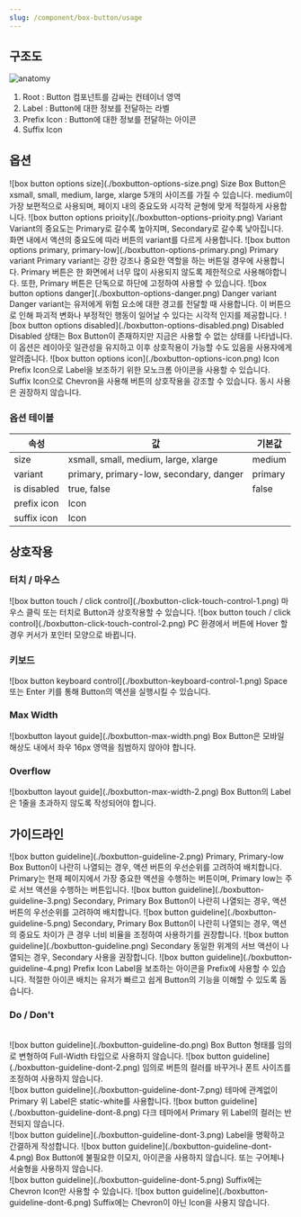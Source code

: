 ```yaml
---
slug: /component/box-button/usage
---
```


## 구조도

<Anatomy>![anatomy](./anatomy.png)</Anatomy>

1. Root : Button 컴포넌트를 감싸는 컨테이너 영역
2. Label : Button에 대한 정보를 전달하는 라벨
3. Prefix Icon : Button에 대한 정보를 전달하는 아이콘
4. Suffix Icon

## 옵션

<HalfCard>
  <HalfCardImageCell>
    ![box button options size](./boxbutton-options-size.png)
  </HalfCardImageCell>
  <HalfCardDescriptionCell>
    <HalfCardDescriptionTitle>Size</HalfCardDescriptionTitle>
    <HalfCardDescription>
      Box Button은 xsmall, small, medium, large, xlarge 5개의 사이즈를 가질 수
      있습니다. medium이 가장 보편적으로 사용되며, 페이지 내의 중요도와 시각적
      균형에 맞게 적절하게 사용합니다.
    </HalfCardDescription>
  </HalfCardDescriptionCell>
</HalfCard>

<HalfCard>
  <HalfCardImageCell>
    ![box button options prioity](./boxbutton-options-prioity.png)
  </HalfCardImageCell>
  <HalfCardDescriptionCell>
    <HalfCardDescriptionTitle>Variant</HalfCardDescriptionTitle>
    <HalfCardDescription>
      Variant의 중요도는 Primary로 갈수록 높아지며, Secondary로 갈수록
      낮아집니다. 화면 내에서 액션의 중요도에 따라 버튼의 variant를 다르게
      사용합니다.
    </HalfCardDescription>
  </HalfCardDescriptionCell>
</HalfCard>

<HalfCard>
  <HalfCardImageCell>
    ![box button options primary, primary-low](./boxbutton-options-primary.png)
  </HalfCardImageCell>
  <HalfCardDescriptionCell>
    <HalfCardDescriptionTitle>Primary variant</HalfCardDescriptionTitle>
    <HalfCardDescription>
      Primary variant는 강한 강조나 중요한 역할을 하는 버튼일 경우에 사용합니다.
      Primary 버튼은 한 화면에서 너무 많이 사용되지 않도록 제한적으로
      사용해야합니다. 또한, Primary 버튼은 단독으로 하단에 고정하여 사용할 수
      있습니다.
    </HalfCardDescription>
  </HalfCardDescriptionCell>
</HalfCard>

<HalfCard>
  <HalfCardImageCell>
    ![box button options danger](./boxbutton-options-danger.png)
  </HalfCardImageCell>
  <HalfCardDescriptionCell>
    <HalfCardDescriptionTitle>Danger variant</HalfCardDescriptionTitle>
    <HalfCardDescription>
      Danger variant는 유저에게 위험 요소에 대한 경고를 전달할 때 사용합니다. 이
      버튼으로 인해 파괴적 변화나 부정적인 행동이 일어날 수 있다는 시각적 인지를
      제공합니다.
    </HalfCardDescription>
  </HalfCardDescriptionCell>
</HalfCard>

<HalfCard>
  <HalfCardImageCell>
    ![box button options disabled](./boxbutton-options-disabled.png)
  </HalfCardImageCell>
  <HalfCardDescriptionCell>
    <HalfCardDescriptionTitle>Disabled</HalfCardDescriptionTitle>
    <HalfCardDescription>
      Disabled 상태는 Box Button이 존재하지만 지금은 사용할 수 없는 상태를
      나타냅니다. 이 옵션은 레이아웃 일관성을 유지하고 이후 상호작용이 가능할
      수도 있음을 사용자에게 알려줍니다.
    </HalfCardDescription>
  </HalfCardDescriptionCell>
</HalfCard>

<HalfCard>
  <HalfCardImageCell>
    ![box button options icon](./boxbutton-options-icon.png)
  </HalfCardImageCell>
  <HalfCardDescriptionCell>
    <HalfCardDescriptionTitle>Icon</HalfCardDescriptionTitle>
    <HalfCardDescription>
      Prefix Icon으로 Label을 보조하기 위한 모노크롬 아이콘을 사용할 수
      있습니다. Suffix Icon으로 Chevron을 사용해 버튼의 상호작용을 강조할 수
      있습니다. 동시 사용은 권장하지 않습니다.
    </HalfCardDescription>
  </HalfCardDescriptionCell>
</HalfCard>

### 옵션 테이블

| 속성        | 값                                      | 기본값  |
| ----------- | --------------------------------------- | ------- |
| size        | xsmall, small, medium, large, xlarge    | medium  |
| variant     | primary, primary-low, secondary, danger | primary |
| is disabled | true, false                             | false   |
| prefix icon | Icon                                    |         |
| suffix icon | Icon                                    |         |

## 상호작용

### 터치 / 마우스

<FullCard>
  <FullCardImageCell>
    ![box button touch / click control](./boxbutton-click-touch-control-1.png)
  </FullCardImageCell>
  <FullCardDescription>
    마우스 클릭 또는 터치로 Button과 상호작용할 수 있습니다.
  </FullCardDescription>
</FullCard>

<FullCard>
  <FullCardImageCell>
    ![box button touch / click control](./boxbutton-click-touch-control-2.png)
  </FullCardImageCell>
  <FullCardDescription>
    PC 환경에서 버튼에 Hover 할 경우 커서가 포인터 모양으로 바뀝니다.
  </FullCardDescription>
</FullCard>

### 키보드

<FullCard>
  <FullCardImageCell>
    ![box button keyboard control](./boxbutton-keyboard-control-1.png)
  </FullCardImageCell>
  <FullCardDescription>
    <Keyboard>Space</Keyboard> 또는 <Keyboard>Enter</Keyboard> 키를 통해
    Button의 액션을 실행시킬 수 있습니다.
  </FullCardDescription>
</FullCard>

### Max Width

<FullCard>
  <FullCardImageCell>
    ![boxbutton layout guide](./boxbutton-max-width.png)
  </FullCardImageCell>
  <FullCardDescription>
    Box Button은 모바일 해상도 내에서 좌우 16px 영역을 침범하지 않아야 합니다.
  </FullCardDescription>
</FullCard>

### Overflow

<FullCard>
  <FullCardImageCell>
    ![boxbutton layout guide](./boxbutton-max-width-2.png)
  </FullCardImageCell>
  <FullCardDescription>
    Box Button의 Label은 1줄을 초과하지 않도록 작성되어야 합니다.
  </FullCardDescription>
</FullCard>

## 가이드라인

<HalfCard>
  <HalfCardImageCell>
    ![box button guideline](./boxbutton-guideline-2.png)
  </HalfCardImageCell>
  <HalfCardDescriptionCell>
    <HalfCardDescriptionTitle>Primary, Primary-low</HalfCardDescriptionTitle>
    <HalfCardDescription>
      Box Button이 나란히 나열되는 경우, 액션 버튼의 우선순위를 고려하여
      배치합니다. Primary는 현재 페이지에서 가장 중요한 액션을 수행하는
      버튼이며, Primary low는 주로 서브 액션을 수행하는 버튼입니다.
    </HalfCardDescription>
  </HalfCardDescriptionCell>
</HalfCard>

<HalfCard>
  <HalfCardImageCell>
    ![box button guideline](./boxbutton-guideline-3.png)
  </HalfCardImageCell>
  <HalfCardDescriptionCell>
    <HalfCardDescriptionTitle>Secondary, Primary</HalfCardDescriptionTitle>
    <HalfCardDescription>
      Box Button이 나란히 나열되는 경우, 액션 버튼의 우선순위를 고려하여
      배치합니다.
    </HalfCardDescription>
  </HalfCardDescriptionCell>
</HalfCard>

<HalfCard>
  <HalfCardImageCell>
    ![box button guideline](./boxbutton-guideline-5.png)
  </HalfCardImageCell>
  <HalfCardDescriptionCell>
    <HalfCardDescriptionTitle>Secondary, Primary</HalfCardDescriptionTitle>
    <HalfCardDescription>
      Box Button이 나란히 나열되는 경우, 액션의 중요도 차이가 큰 경우 너비
      비율을 조정하여 사용하기를 권장합니다.
    </HalfCardDescription>
  </HalfCardDescriptionCell>
</HalfCard>

<HalfCard>
  <HalfCardImageCell>
    ![box button guideline](./boxbutton-guideline.png)
  </HalfCardImageCell>
  <HalfCardDescriptionCell>
    <HalfCardDescriptionTitle>Secondary</HalfCardDescriptionTitle>
    <HalfCardDescription>
      동일한 위계의 서브 액션이 나열되는 경우, Secondary 사용을 권장합니다.
    </HalfCardDescription>
  </HalfCardDescriptionCell>
</HalfCard>

<HalfCard>
  <HalfCardImageCell>
    ![box button guideline](./boxbutton-guideline-4.png)
  </HalfCardImageCell>
  <HalfCardDescriptionCell>
    <HalfCardDescriptionTitle>Prefix Icon</HalfCardDescriptionTitle>
    <HalfCardDescription>
      Label을 보조하는 아이콘을 Prefix에 사용할 수 있습니다. 적절한 아이콘
      배치는 유저가 빠르고 쉽게 Button의 기능을 이해할 수 있도록 돕습니다.
    </HalfCardDescription>
  </HalfCardDescriptionCell>
</HalfCard>

<br />

### Do / Don't

<br />

<DoDontLayout>
  <DoBox>
    <DoImage>![box button guideline](./boxbutton-guideline-do.png)</DoImage>
    <DoText>
      Box Button 형태를 임의로 변형하여 Full-Width 타입으로 사용하지 않습니다.
    </DoText>
  </DoBox>
  <DontBox>
    <DontImage>
      ![box button guideline](./boxbutton-guideline-dont-2.png)
    </DontImage>
    <DontText>
      임의로 버튼의 컬러를 바꾸거나 폰트 사이즈를 조정하여 사용하지 않습니다.
    </DontText>
  </DontBox>
</DoDontLayout>

<br />

<DoDontLayout>
  <DoBox>
    <DoImage>![box button guideline](./boxbutton-guideline-dont-7.png)</DoImage>
    <DoText>
      테마에 관계없이 Primary 위 Label은 static-white를 사용합니다.
    </DoText>
  </DoBox>
  <DontBox>
    <DontImage>
      ![box button guideline](./boxbutton-guideline-dont-8.png)
    </DontImage>
    <DontText>
      다크 테마에서 Primary 위 Label의 컬러는 반전되지 않습니다.
    </DontText>
  </DontBox>
</DoDontLayout>

<br />

<DoDontLayout>
  <DoBox>
    <DoImage>![box button guideline](./boxbutton-guideline-dont-3.png)</DoImage>
    <DoText>Label을 명확하고 간결하게 작성합니다.</DoText>
  </DoBox>
  <DontBox>
    <DontImage>
      ![box button guideline](./boxbutton-guideline-dont-4.png)
    </DontImage>
    <DontText>
      Box Button에 불필요한 이모지, 아이콘을 사용하지 않습니다. 또는 구어체나
      서술형을 사용하지 않습니다.
    </DontText>
  </DontBox>
</DoDontLayout>

<br />

<DoDontLayout>
  <DoBox>
    <DoImage>![box button guideline](./boxbutton-guideline-dont-5.png)</DoImage>
    <DoText>Suffix에는 Chevron Icon만 사용할 수 있습니다.</DoText>
  </DoBox>
  <DontBox>
    <DontImage>
      ![box button guideline](./boxbutton-guideline-dont-6.png)
    </DontImage>
    <DontText>Suffix에는 Chevron이 아닌 Icon을 사용지 않습니다.</DontText>
  </DontBox>
</DoDontLayout>
